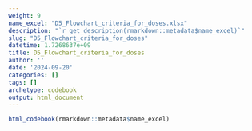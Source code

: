 ```yaml
---
weight: 9
name_excel: "D5_Flowchart_criteria_for_doses.xlsx"
description: "`r get_description(rmarkdown::metadata$name_excel)`"
slug: "D5_Flowchart_criteria_for_doses"
datetime: 1.7268637e+09
title: D5_Flowchart_criteria_for_doses
author: ''
date: '2024-09-20'
categories: []
tags: []
archetype: codebook
output: html_document
---
```


```r
html_codebook(rmarkdown::metadata$name_excel)
```

